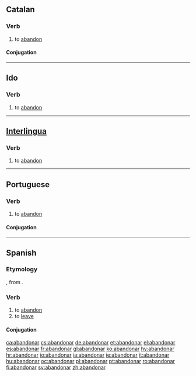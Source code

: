 ==Catalan==

===Verb===
{{infl|ca|verb}}

# to [[abandon]]

====Conjugation====
{{ca-conj-ar|abandon}}

----

==Ido==

===Verb===
{{infl|io|verb}}

# to [[abandon]]

----

==[[Interlingua]]==

===Verb===
{{infl|ia|verb}}

# to [[abandon]]

----

==Portuguese==

===Verb===
{{infl|pt|verb}}

# to [[abandon]]

====Conjugation====
{{pt-conj-ar|abandon}}

----

==Spanish==

===Etymology===
{{etyl|fr|es}} {{term|abandonner|lang=fr}}, from {{proto|Germanic|banna|lang=es}}.

===Verb===
{{es-verb-ar|stem=abandon}}

# to [[abandon]]
# to [[leave]]

====Conjugation====
{{es-conj-ar|abandon}}

[[ca:abandonar]]
[[cs:abandonar]]
[[de:abandonar]]
[[et:abandonar]]
[[el:abandonar]]
[[es:abandonar]]
[[fr:abandonar]]
[[gl:abandonar]]
[[ko:abandonar]]
[[hy:abandonar]]
[[hr:abandonar]]
[[io:abandonar]]
[[ia:abandonar]]
[[ie:abandonar]]
[[it:abandonar]]
[[hu:abandonar]]
[[oc:abandonar]]
[[pl:abandonar]]
[[pt:abandonar]]
[[ro:abandonar]]
[[fi:abandonar]]
[[sv:abandonar]]
[[zh:abandonar]]